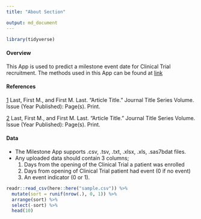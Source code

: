 ```yaml
---
title: "About Section"

output: md_document
---
```


```r
library(tidyverse)
```

#### Overview 


This App is used to predict a milestone event date for Clinical Trial recruitment.  The methods used in this App can be found at [link](www.rstudio.com)   


#### References  


[1](www.rstudio.com)  Last, First M., and First M. Last. "Article Title." Journal Title Series Volume. Issue (Year Published): Page(s). Print.

[2](www.rstudio.com)  Last, First M., and First M. Last. "Article Title." Journal Title Series Volume. Issue (Year Published): Page(s). Print.  



#### Data  



* The Milestone App supports .csv, .tsv, .txt, .xlsx, .xls, .sas7bdat files. 
* Any uploaded data should contain 3 columns; 
    (1) Days from the opening of the Clinical Trial a patient was enrolled 
    (2) Days from opening of Clinical Trial patient had event (0 if no event)
    (3) An event indicator (0 or 1).

```r
readr::read_csv(here::here("sample.csv")) %>% 
  mutate(sort = runif(nrow(.), 0, 1)) %>% 
  arrange(sort) %>% 
  select(-sort) %>% 
  head(10)
```
